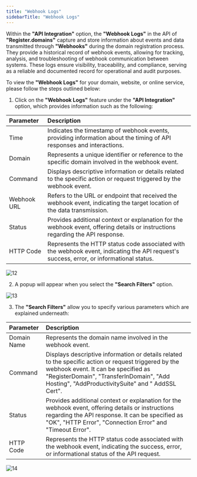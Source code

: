 ```yaml
---
title: "Webhook Logs"
sidebarTitle: "Webhook Logs"
---
```


Within the **"API Integration"** option, the **"Webhook Logs"**  in the API of **"Register.domains"** capture and store information about events and data transmitted through **"Webhooks"** during the domain registration process. They provide a historical record of webhook events, allowing for tracking, analysis, and troubleshooting of webhook communication between systems. These logs ensure visibility, traceability, and compliance, serving as a reliable and documented record for operational and audit purposes.

To view the **"Webhook Logs"** for your domain, website, or online service, please follow the steps outlined below:

1. Click on the **"Webhook Logs"** feature under the **"API Integration"** option, which provides information such as the following:

| Parameter   | Description                                                                                                                              |
| :---------- | :--------------------------------------------------------------------------------------------------------------------------------------- |
| Time        | Indicates the timestamp of webhook events, providing information about the timing of API responses and interactions.                     |
| Domain      | Represents a unique identifier or reference to the specific domain involved in the webhook event.                                        |
| Command     | Displays descriptive information or details related to the specific action or request triggered by the webhook event.                    |
| Webhook URL | Refers to the URL or endpoint that received the webhook event, indicating the target location of the data transmission.                  |
| Status      | Provides additional context or explanation for the webhook event, offering details or instructions regarding the API response.           |
| HTTP Code   | Represents the HTTP status code associated with the webhook event, indicating the API request's success, error, or informational status. |

![12](/images/apiimages/12.png)

2. A popup will appear when you select the  **"Search Filters"** option.

![13](/images/apiimages/13.png)

3. The **"Search Filters"** allow you to specify various parameters which are explained underneath:

| Parameter   | Description                                                                                                                                                                                                                                  |
| :---------- | :------------------------------------------------------------------------------------------------------------------------------------------------------------------------------------------------------------------------------------------- |
| Domain Name | Represents the domain name involved in the webhook event.                                                                                                                                                                                    |
| Command     | Displays descriptive information or details related to the specific action or request triggered by the webhook event. It can be specified as "RegisterDomain", "TransferInDomain", "Add Hosting", "AddProductivitySuite" and " AddSSL Cert". |
| Status      | Provides additional context or explanation for the webhook event, offering details or instructions regarding the API response. It can be specified as "OK", "HTTP Error", "Connection Error" and "Timeout Error".                            |
| HTTP Code   | Represents the HTTP status code associated with the webhook event, indicating the success, error, or informational status of the API request.                                                                                                |

![14](/images/apiimages/14.png)